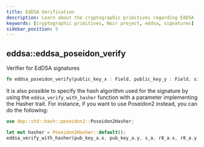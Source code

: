```yaml
---
title: EdDSA Verification
description: Learn about the cryptographic primitives regarding EdDSA
keywords: [cryptographic primitives, Noir project, eddsa, signatures]
sidebar_position: 5
---
```



## eddsa::eddsa_poseidon_verify

Verifier for EdDSA signatures

```rust
fn eddsa_poseidon_verify(public_key_x : Field, public_key_y : Field, signature_s: Field, signature_r8_x: Field, signature_r8_y: Field, message: Field) -> bool
```

It is also possible to specify the hash algorithm used for the signature by using the `eddsa_verify_with_hasher` function with a parameter implementing the Hasher trait. For instance, if you want to use Poseidon2 instead, you can do the following:
```rust
use dep::std::hash::poseidon2::Poseidon2Hasher;

let mut hasher = Poseidon2Hasher::default();
eddsa_verify_with_hasher(pub_key_a.x, pub_key_a.y, s_a, r8_a.x, r8_a.y, msg, &mut hasher);
```

<BlackBoxInfo />
